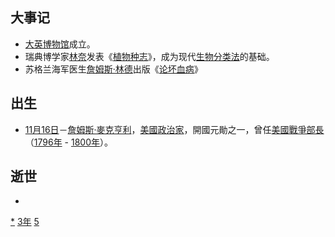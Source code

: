 {{yearTOC|1753|清'''[[乾隆|乾隆]]十八年'''；越南'''[[景興|景興]]十四年'''；日本'''[[寶曆_(桃園天皇)|寶曆]]三年'''}}
== 大事记 ==
* [[大英博物馆|大英博物馆]]成立。
* 瑞典博学家[[林奈|林奈]]发表《[[植物种志|植物种志]]》，成为现代[[生物分类法|生物分类法]]的基础。
* 苏格兰海军医生[[詹姆斯·林德|詹姆斯·林德]]出版《[[论坏血病|论坏血病]]》

== 出生 ==
*[[11月16日|11月16日]]－[[詹姆斯·麥克亨利|詹姆斯·麥克亨利]]，[[美國|美國]][[政治家|政治家]]，開國元勛之一，曾任[[美國戰爭部長|美國戰爭部長]]（[[1796年|1796年]] - [[1800年|1800年]]）。

== 逝世 ==
{{Wikisource year mention}}
*

[[Category:1753年|*]]
[[Category:1750年代|3年]]
[[Category:18世纪各年|5]]